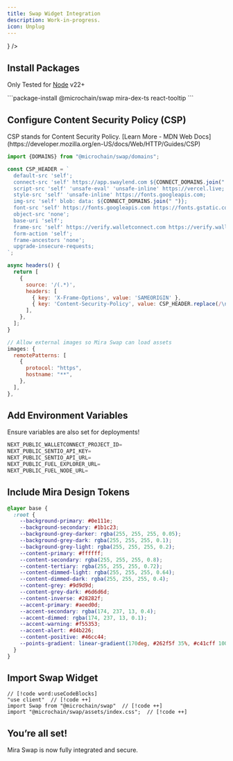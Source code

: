 ```yaml
---
title: Swap Widget Integration
description: Work-in-progress.
icon: Unplug
---
```



<Cards>
  <Card
    title="Swaylend Example"
    href="https://github.com/mira-amm/swaylend-monorepo"
    description="Implemented as a widget."
    icon={
      <img
        src="https://app.swaylend.com/_next/static/media/dark-logo.f8b6fe51.svg"
        alt="Swaylend Logo"
        width={24}
        height={24}
      />
    }
  />
</Cards>

<div className='fd-steps [&_h2]:fd-step'>

## Install Packages

<Callout type="warn">

Only Tested for [Node](https://nodejs.org) v22+

</Callout>
```package-install
@microchain/swap mira-dex-ts react-tooltip
```

## Configure Content Security Policy (CSP)

<Accordions>
  <Accordion title="What is CSP?">
    CSP stands for Content Security Policy. [Learn More - MDN Web
    Docs](https://developer.mozilla.org/en-US/docs/Web/HTTP/Guides/CSP)
  </Accordion>
</Accordions>

```js title="next.config.mjs"
import {DOMAINS} from "@microchain/swap/domains";

const CSP_HEADER = `
  default-src 'self';
  connect-src 'self' https://app.swaylend.com ${CONNECT_DOMAINS.join(" ")};
  script-src 'self' 'unsafe-eval' 'unsafe-inline' https://vercel.live;
  style-src 'self' 'unsafe-inline' https://fonts.googleapis.com;
  img-src 'self' blob: data: ${CONNECT_DOMAINS.join(" ")};
  font-src 'self' https://fonts.googleapis.com https://fonts.gstatic.com;
  object-src 'none';
  base-uri 'self';
  frame-src 'self' https://verify.walletconnect.com https://verify.walletconnect.org https://layerswap.io https://mira.ly;
  form-action 'self';
  frame-ancestors 'none';
  upgrade-insecure-requests;
`;

async headers() {
  return [
    {
      source: '/(.*)',
      headers: [
        { key: 'X-Frame-Options', value: 'SAMEORIGIN' },
        { key: 'Content-Security-Policy', value: CSP_HEADER.replace(/\n/g, '')},
      ],
    },
  ];
}

// Allow external images so Mira Swap can load assets
images: {
  remotePatterns: [
    {
      protocol: "https",
      hostname: "**",
    },
  ],
},
```

## Add Environment Variables

<Callout type="error">Ensure variables are also set for deployments!</Callout>

```typescript title=".env"
NEXT_PUBLIC_WALLETCONNECT_PROJECT_ID=
NEXT_PUBLIC_SENTIO_API_KEY=
NEXT_PUBLIC_SENTIO_API_URL=
NEXT_PUBLIC_FUEL_EXPLORER_URL=
NEXT_PUBLIC_FUEL_NODE_URL=
```

## Include Mira Design Tokens

```css title="global.css"
@layer base {
  :root {
    --background-primary: #0e111e;
    --background-secondary: #1b1c23;
    --background-grey-darker: rgba(255, 255, 255, 0.05);
    --background-grey-dark: rgba(255, 255, 255, 0.1);
    --background-grey-light: rgba(255, 255, 255, 0.2);
    --content-primary: #ffffff;
    --content-secondary: rgba(255, 255, 255, 0.8);
    --content-tertiary: rgba(255, 255, 255, 0.72);
    --content-dimmed-light: rgba(255, 255, 255, 0.64);
    --content-dimmed-dark: rgba(255, 255, 255, 0.4);
    --content-grey: #9d9d9d;
    --content-grey-dark: #6d6d6d;
    --content-inverse: #28282f;
    --accent-primary: #aeed0d;
    --accent-secondary: rgba(174, 237, 13, 0.4);
    --accent-dimmed: rgba(174, 237, 13, 0.1);
    --accent-warning: #f55353;
    --accent-alert: #d4b226;
    --content-positive: #46cc44;
    --points-gradient: linear-gradient(170deg, #262f5f 35%, #c41cff 100%);
  }
}
```

## Import Swap Widget

```tsx title="your-component.tsx"
// [!code word:useCodeBlocks]
"use client"  // [!code ++]
import Swap from "@microchain/swap"  // [!code ++]
import "@microchain/swap/assets/index.css";  // [!code ++]
```

## You’re all set!

Mira Swap is now fully integrated and secure.

</div>
